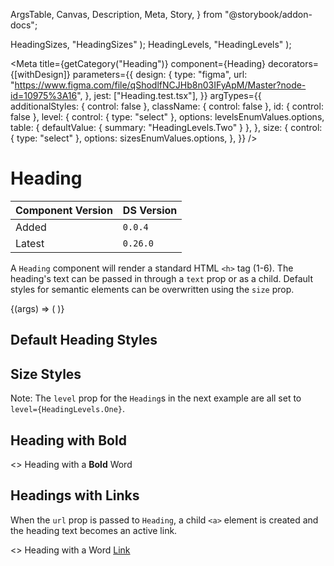   ArgsTable,
  Canvas,
  Description,
  Meta,
  Story,
} from "@storybook/addon-docs";


  HeadingSizes,
  "HeadingSizes"
);
  HeadingLevels,
  "HeadingLevels"
);

<Meta
  title={getCategory("Heading")}
  component={Heading}
  decorators={[withDesign]}
  parameters={{
    design: {
      type: "figma",
      url: "https://www.figma.com/file/qShodlfNCJHb8n03IFyApM/Master?node-id=10975%3A16",
    },
    jest: ["Heading.test.tsx"],
  }}
  argTypes={{
    additionalStyles: { control: false },
    className: { control: false },
    id: { control: false },
    level: {
      control: { type: "select" },
      options: levelsEnumValues.options,
      table: { defaultValue: { summary: "HeadingLevels.Two" } },
    },
    size: {
      control: { type: "select" },
      options: sizesEnumValues.options,
    },
  }}
/>

# Heading

| Component Version | DS Version |
| ----------------- | ---------- |
| Added             | `0.0.4`    |
| Latest            | `0.26.0`   |

<Description of={Heading} />

A `Heading` component will render a standard HTML `<h>` tag (1-6). The heading's
text can be passed in through a `text` prop or as a child. Default styles for
semantic elements can be overwritten using the `size` prop.

<Canvas withToolbar>
  <Story
    name="Heading with Controls"
    args={{
      additionalStyles: undefined,
      className: undefined,
      id: "heading-id",
      level: "HeadingLevels.Two",
      size: undefined,
      text: "Default Heading",
      url: undefined,
      urlClass: undefined,
    }}
  >
    {(args) => (
      <Heading
        {...args}
        level={levelsEnumValues.getValue(args.level)}
        size={args.size && sizesEnumValues.getValue(args.size)}
      />
    )}
  </Story>
</Canvas>

<ArgsTable story="Heading with Controls" />

## Default Heading Styles

<Canvas>
  <Story name="Default Heading Styles">
    <div>
      <Heading
        id="heading-one"
        level={HeadingLevels.One}
        text="<h1> Heading 1 - HeadingLevels.One"
      />
      <Heading
        id="heading-two"
        level={HeadingLevels.Two}
        text="<h2> Heading 2 - HeadingLevels.Two"
      />
      <Heading
        id="heading-three"
        level={HeadingLevels.Three}
        text="<h3> Heading 3 - HeadingLevels.Three"
      />
      <Heading
        id="heading-four"
        level={HeadingLevels.Four}
        text="<h4> Heading 4 - HeadingLevels.Four"
      />
      <Heading
        id="heading-five"
        level={HeadingLevels.Five}
        text="<h5> Heading 5 - HeadingLevels.Five"
      />
      <Heading
        id="heading-six"
        level={HeadingLevels.Six}
        text="<h6> Heading 6 - HeadingLevels.Six"
      />
    </div>
  </Story>
</Canvas>

## Size Styles

Note: The `level` prop for the `Heading`s in the next example are all set to
`level={HeadingLevels.One}`.

<Canvas>
  <Story name="Size Styles">
    <div>
      <Heading
        id="heading-primary"
        level={HeadingLevels.One}
        size={HeadingSizes.Primary}
        text="<h1> HeadingSizes.Primary"
      />
      <Heading
        id="heading-secondary"
        level={HeadingLevels.One}
        size={HeadingSizes.Secondary}
        text="<h1> HeadingSizes.Secondary"
      />
      <Heading
        id="heading-tertiary"
        level={HeadingLevels.One}
        size={HeadingSizes.Tertiary}
        text="<h1> HeadingSizes.Tertiary"
      />
      <Heading
        id="heading-callout"
        level={HeadingLevels.One}
        size={HeadingSizes.Callout}
        text="<h1> HeadingSizes.Callout"
      />
    </div>
  </Story>
</Canvas>

## Heading with Bold

<Canvas>
  <Story name="Heading with Bold">
    <Heading id="headingWithBold" level={HeadingLevels.One}>
      <>
        Heading with a <b>Bold</b> Word
      </>
    </Heading>
  </Story>
</Canvas>

## Headings with Links

When the `url` prop is passed to `Heading`, a child `<a>` element is created and the heading text becomes an active link.

<Canvas>
  <Story name="Headings with Links">
    <Heading
      id="heading-with-link-url"
      level={HeadingLevels.Two}
      text="Heading with URL Props"
      url="http://apple.com"
      urlClass="special-link"
    />
    <Heading id="heading-with-link-child" level={HeadingLevels.Two}>
      <>
        Heading with a Word <a href="#hello">Link</a>
      </>
    </Heading>
  </Story>
</Canvas>
